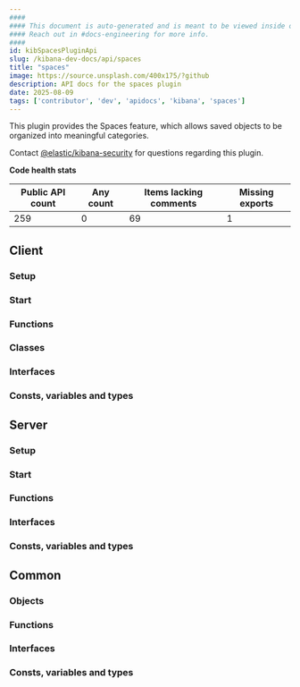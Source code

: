 ```yaml
---
####
#### This document is auto-generated and is meant to be viewed inside our experimental, new docs system.
#### Reach out in #docs-engineering for more info.
####
id: kibSpacesPluginApi
slug: /kibana-dev-docs/api/spaces
title: "spaces"
image: https://source.unsplash.com/400x175/?github
description: API docs for the spaces plugin
date: 2025-08-09
tags: ['contributor', 'dev', 'apidocs', 'kibana', 'spaces']
---
```


This plugin provides the Spaces feature, which allows saved objects to be organized into meaningful categories.

Contact [@elastic/kibana-security](https://github.com/orgs/elastic/teams/kibana-security) for questions regarding this plugin.

**Code health stats**

| Public API count  | Any count | Items lacking comments | Missing exports |
|-------------------|-----------|------------------------|-----------------|
| 259 | 0 | 69 | 1 |

## Client

### Setup
<DocDefinitionList data={[spacesObj.client.setup]}/>

### Start
<DocDefinitionList data={[spacesObj.client.start]}/>

### Functions
<DocDefinitionList data={spacesObj.client.functions}/>

### Classes
<DocDefinitionList data={spacesObj.client.classes}/>

### Interfaces
<DocDefinitionList data={spacesObj.client.interfaces}/>

### Consts, variables and types
<DocDefinitionList data={spacesObj.client.misc}/>

## Server

### Setup
<DocDefinitionList data={[spacesObj.server.setup]}/>

### Start
<DocDefinitionList data={[spacesObj.server.start]}/>

### Functions
<DocDefinitionList data={spacesObj.server.functions}/>

### Interfaces
<DocDefinitionList data={spacesObj.server.interfaces}/>

### Consts, variables and types
<DocDefinitionList data={spacesObj.server.misc}/>

## Common

### Objects
<DocDefinitionList data={spacesObj.common.objects}/>

### Functions
<DocDefinitionList data={spacesObj.common.functions}/>

### Interfaces
<DocDefinitionList data={spacesObj.common.interfaces}/>

### Consts, variables and types
<DocDefinitionList data={spacesObj.common.misc}/>

